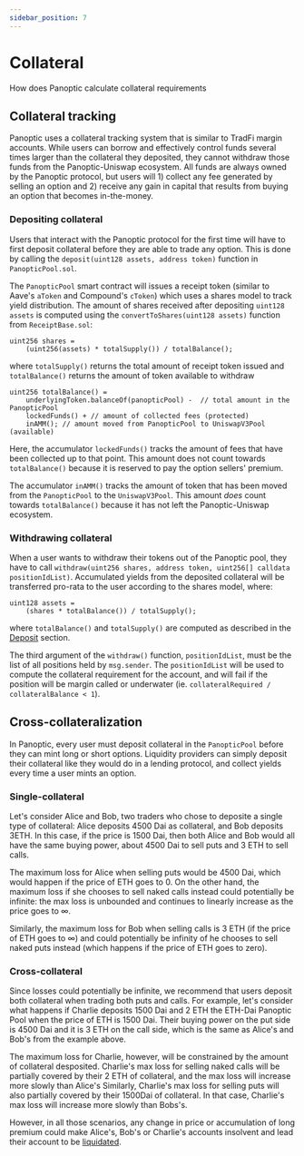 ```yaml
---
sidebar_position: 7
---
```


# Collateral
How does Panoptic calculate collateral requirements

## Collateral tracking

Panoptic uses a collateral tracking system that is similar to TradFi margin accounts.
While users can borrow and effectively control funds several times larger than the collateral they deposited, they cannot withdraw those funds from the Panoptic-Uniswap ecosystem.
All funds are always owned by the Panoptic protocol, but users will 1) collect any fee generated by selling an option and 2) receive any gain in capital that results from buying an option that becomes in-the-money.

### Depositing collateral
Users that interact with the Panoptic protocol for the first time will have to first deposit collateral before they are able to trade any option.
This is done by calling the `deposit(uint128 assets, address token)` function in `PanopticPool.sol`.

The `PanopticPool` smart contract will issues a receipt token (similar to Aave's `aToken` and Compound's `cToken`) which uses a shares model to track yield distribution.
The amount of shares received after depositing `uint128 assets` is computed using the `convertToShares(uint128 assets)` function from `ReceiptBase.sol`:

```solidity
uint256 shares =
    (uint256(assets) * totalSupply()) / totalBalance();
```

where `totalSupply()` returns the total amount of receipt token issued and `totalBalance()` returns the amount of token available to withdraw

```solidity
uint256 totalBalance() =
    underlyingToken.balanceOf(panopticPool) -  // total amount in the PanopticPool
    lockedFunds() + // amount of collected fees (protected)
    inAMM(); // amount moved from PanopticPool to UniswapV3Pool (available)
```

Here, the accumulator `lockedFunds()` tracks the amount of fees that have been collected up to that point. 
This amount does not count towards `totalBalance()` because it is reserved to pay the option sellers' premium.

The accumulator `inAMM()` tracks the amount of token that has been moved from the `PanopticPool` to the `UniswapV3Pool`.
This amount *does* count towards `totalBalance()` because it has not left the Panoptic-Uniswap ecosystem.

### Withdrawing collateral
When a user wants to withdraw their tokens out of the Panoptic pool, they have to call `withdraw(uint256 shares, address token, uint256[] calldata positionIdList)`.
Accumulated yields from the deposited collateral will be transferred pro-rata to the user according to the shares model, where:

```solidity
uint128 assets =
    (shares * totalBalance()) / totalSupply();
```
where `totalBalance()` and `totalSupply()` are computed as described in the [Deposit](/docs/panoptic-protocol/collateral#deposit) section.

The third argument of the `withdraw()` function, `positionIdList`,  must be the list of all positions held by `msg.sender`.
The `positionIdList` will be used to compute the collateral requirement for the account, and will fail if the position will be margin called or underwater (ie. `collateralRequired / collateralBalance < 1`).


## Cross-collateralization

<!--In TradFi, most options on equities are collateralized using cash or investments with stable value.
This means that the maximum loss for a cash-secured put is limited -->

In Panoptic, every user must deposit collateral in the `PanopticPool` before they can mint long or short options.
Liquidity providers can simply deposit their collateral like they would do in a lending protocol, and collect yields every time a user mints an option.

### Single-collateral
Let's consider Alice and Bob, two traders who chose to deposite a single type of collateral: Alice deposits 4500 Dai as collateral, and Bob deposits 3ETH.
In this case, if the price is 1500 Dai, then both Alice and Bob would all have the same buying power, about 4500 Dai to sell puts and 3 ETH to sell calls.

The maximum loss for Alice when selling puts would be 4500 Dai, which would happen if the price of ETH goes to 0.
On the other hand, the maximum loss if she chooses to sell naked calls instead could potentially be infinite: the max loss is unbounded and continues to linearly increase as the price goes to $\infty$.

Similarly, the maximum loss for Bob when selling calls is 3 ETH (if the price of ETH goes to $\infty$) and could potentially be infinity of he chooses to sell naked puts instead (which happens if the price of ETH goes to zero).

### Cross-collateral
Since losses could potentially be infinite, we recommend that users deposit both collateral when trading both puts and calls.
For example, let's consider what happens if Charlie deposits 1500 Dai and 2 ETH the ETH-Dai Panoptic Pool when the price of ETH is 1500 Dai.
Their buying power on the put side is 4500 Dai and it is 3 ETH on the call side, which is the same as Alice's and Bob's from the example above.

The maximum loss for Charlie, however, will be constrained by the amount of collateral desposited.
Charlie's max loss for selling naked calls will be partially covered by their 2 ETH of collateral, and the max loss will increase more slowly than Alice's
Similarly, Charlie's max loss for selling puts will also partially covered by their 1500Dai of collateral.
In that case, Charlie's max loss will increase more slowly than Bobs's.

However, in all those scenarios, any change in price or accumulation of long premium could make Alice's, Bob's or Charlie's accounts insolvent and lead their account to be [liquidated](/docs/panoptic-protocol/liquidations).
